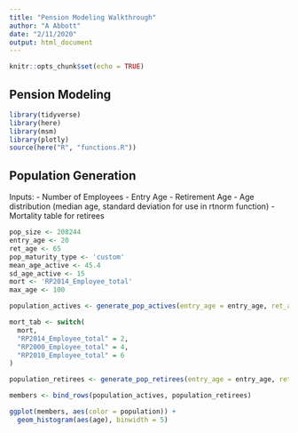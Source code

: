 ```yaml
---
title: "Pension Modeling Walkthrough"
author: "A Abbott"
date: "2/11/2020"
output: html_document
---
```


```r
knitr::opts_chunk$set(echo = TRUE)
```

## Pension Modeling



```r
library(tidyverse)
library(here)
library(msm)
library(plotly)
source(here("R", "functions.R"))
```

## Population Generation

Inputs:
- Number of Employees
- Entry Age
- Retirement Age
- Age distribution (median age, standard deviation for use in rtnorm function)
- Mortality table for retirees


```r
pop_size <- 208244
entry_age <- 20
ret_age <- 65
pop_maturity_type <- 'custom'
mean_age_active <- 45.4
sd_age_active <- 15
mort <- 'RP2014_Employee_total'
max_age <- 100

population_actives <- generate_pop_actives(entry_age = entry_age, ret_age = ret_age, pop_maturity_type = pop_maturity_type, pop_size = pop_size, mean_age_active = mean_age_active, sd_age_active = sd_age_active) 

mort_tab <- switch(
  mort,
  "RP2014_Employee_total" = 2,
  "RP2000_Employee_total" = 4,
  "RP2010_Employee_total" = 6
)

population_retirees <- generate_pop_retirees(entry_age = entry_age, ret_age = ret_age, mort_tab = mort_tab, population_actives = population_actives)

members <- bind_rows(population_actives, population_retirees)
```

```r
ggplot(members, aes(color = population)) +
  geom_histogram(aes(age), binwidth = 5)

```


